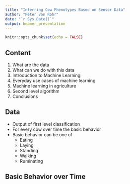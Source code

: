 ```yaml
---
title: "Inferring Cow Phenotypes Based on Sensor Data"
author: "Peter von Rohr"
date: "`r Sys.Date()`"
output: beamer_presentation
---
```


```r
knitr::opts_chunk$set(echo = FALSE)
```

## Content

1. What are the data 
2. What can we do with this data
3. Introduction to Machine Learning
4. Everyday use cases of machine learning
5. Machine learning in agriculture
6. Second level algorithm
7. Conclusions


## Data

* Output of first level classification
* For every cow over time the basic behavior
* Basic behavior can be one of 
    + Eating
    + Laying
    + Standing
    + Walking
    + Ruminating


## Basic Behavior over Time
